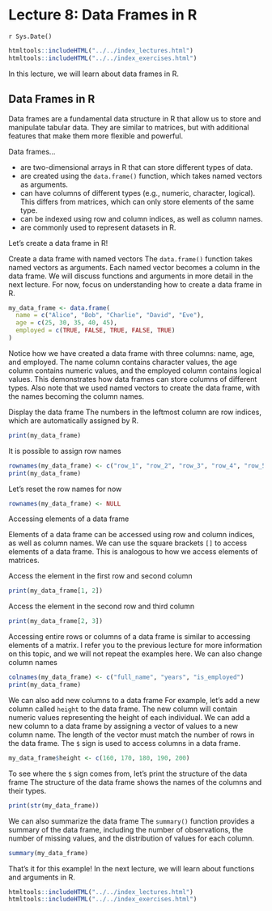 # Lecture 8: Data Frames in R
`r Sys.Date()`

```r
htmltools::includeHTML("../../index_lectures.html")
htmltools::includeHTML("../../index_exercises.html")
```


In this lecture, we will learn about data frames in R.

## Data Frames in R

Data frames are a fundamental data structure in R that allow us to store and
manipulate tabular data. They are similar to matrices, but with additional
features that make them more flexible and powerful.

Data frames...

- are two-dimensional arrays in R that can store different types of data.
- are created using the `data.frame()` function, which takes named vectors as
  arguments.
- can have columns of different types (e.g., numeric, character, logical).
  This differs from matrices, which can only store elements of the same type.
- can be indexed using row and column indices, as well as column names.
- are commonly used to represent datasets in R.

Let's create a data frame in R!

Create a data frame with named vectors The `data.frame()` function takes
named vectors as arguments. Each named vector becomes a column in the data
frame. We will discuss functions and arguments in more detail in the next
lecture. For now, focus on understanding how to create a data frame in R.

```r
my_data_frame <- data.frame(
  name = c("Alice", "Bob", "Charlie", "David", "Eve"),
  age = c(25, 30, 35, 40, 45),
  employed = c(TRUE, FALSE, TRUE, FALSE, TRUE)
)
```

Notice how we have created a data frame with three columns: name, age, and
employed. The name column contains character values, the age column contains
numeric values, and the employed column contains logical values. This
demonstrates how data frames can store columns of different types. Also note
that we used named vectors to create the data frame, with the names becoming
the column names.

Display the data frame The numbers in the leftmost column are row indices,
which are automatically assigned by R.

```r
print(my_data_frame)
```

It is possible to assign row names

```r
rownames(my_data_frame) <- c("row_1", "row_2", "row_3", "row_4", "row_5")
print(my_data_frame)
```

Let's reset the row names for now

```r
rownames(my_data_frame) <- NULL
```

Accessing elements of a data frame

Elements of a data frame can be accessed using row and column indices, as
well as column names. We can use the square brackets `[]` to access elements
of a data frame. This is analogous to how we access elements of matrices.

Access the element in the first row and second column

```r
print(my_data_frame[1, 2])
```

Access the element in the second row and third column

```r
print(my_data_frame[2, 3])
```

Accessing entire rows or columns of a data frame is similar to accessing
elements of a matrix. I refer you to the previous lecture for more
information on this topic, and we will not repeat the examples here.
We can also change column names

```r
colnames(my_data_frame) <- c("full_name", "years", "is_employed")
print(my_data_frame)
```

We can also add new columns to a data frame For example, let's add a new
column called `height` to the data frame. The new column will contain numeric
values representing the height of each individual. We can add a new column to
a data frame by assigning a vector of values to a new column name. The length
of the vector must match the number of rows in the data frame. The `$` sign
is used to access columns in a data frame.

```r
my_data_frame$height <- c(160, 170, 180, 190, 200)
```

To see where the `$` sign comes from, let's print the structure of the data
frame The structure of the data frame shows the names of the columns and
their types.

```r
print(str(my_data_frame))
```

We can also summarize the data frame The `summary()` function provides a
summary of the data frame, including the number of observations, the number
of missing values, and the distribution of values for each column.

```r
summary(my_data_frame)
```

That's it for this example! In the next lecture, we will learn about
functions and arguments in R.


```r
htmltools::includeHTML("../../index_lectures.html")
htmltools::includeHTML("../../index_exercises.html")
```

